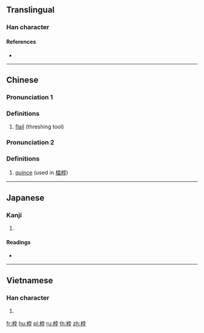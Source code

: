 ==Translingual==

===Han character===
{{Han char|rn=75|rad=木|as=07|sn=11|four=44947|canj=DJBD|ids=⿰木孛}}

====References====
* {{Han ref|kx=0527.040|dkj=14805|dj=0915.230|hdz=21210.090|uh=6872|ud=26738|bh=D5C5|bd=54725}}

----

==Chinese==
{{zh-forms}}

===Pronunciation 1===
{{zh-pron
|m=bó
|c=but6
|mc=y
|oc=y
|ma=
|cat=n
}}

===Definitions===
{{zh-hanzi}}

# [[flail]] (threshing tool)

===Pronunciation 2===
{{zh-pron
|m=po
|ma=
|cat=n
}}

===Definitions===
{{zh-hanzi}}

# [[quince]] (used in [[榲桲]])

----

==Japanese==

===Kanji===
{{ja-kanji|grade=|rs=木07}}

# {{defn|lang=ja|sort=木07}}

====Readings====
* {{ja-readings|on=[[ほつ]] (hotsu), [[ぼち]] (bochi)|kun=[[からざお]] (karazao)}}

----

==Vietnamese==

===Han character===
{{vi-hantu|[[vụt]], [[bụt]], [[bột]], [[vọt]]|rs=木07}}

# {{defn|lang=vi|sort=木07}}

[[fr:桲]]
[[hu:桲]]
[[pl:桲]]
[[ru:桲]]
[[th:桲]]
[[zh:桲]]